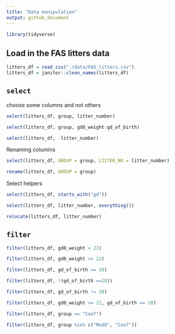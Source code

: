 ```yaml
---
title: "Data manipulation"
output: github_document
---
```


```r
library(tidyverse)

```

## Load in the FAS litters data
```r
litters_df = read_csv("./data/FAS_litters.csv")
litters_df = janitor::clean_names(litters_df)
```

## `select`

choose some columns and not others
```r

select(litters_df, group, litter_number)
```
```r

select(litters_df, group, gd0_weight:gd_of_birth)
```
```r

select(litters_df, -litter_number)
```

Renaming columins
```r

select(litters_df, GROUP = group, LIITER_NO = litter_number)
```

```r
rename(litters_df, GROUP = group)
```

Select helpers
```r
select(litters_df, starts_with("gd"))
```

```r
select(litters_df, litter_number, everything())
```

```r
relocate(litters_df, litter_number)
```

## `filter`

```r
filter(litters_df, gd0_weight < 22)
```
```r
filter(litters_df, gd0_weight >= 22)
```

```r

filter(litters_df, gd_of_birth == 20)
```

```r
filter(litters_df, !(gd_of_birth ==20))
```
```r

filter(litters_df, gd_of_birth != 20)
```

```r

filter(litters_df, gd0_weight >= 22, gd_of_birth == 20)
```

```r
filter(litters_df, group == "Con7")
```
```r
filter(litters_df, group %in% c("Mod8", "Con7"))
```
